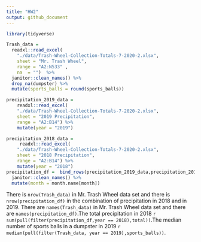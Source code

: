 ```yaml
---
title: "HW2"
output: github_document
---
```

```r
library(tidyverse)
```


```r
Trash_data = 
  readxl::read_excel(
    "./data/Trash-Wheel-Collection-Totals-7-2020-2.xlsx",
    sheet = "Mr. Trash Wheel",
    range = "A2:N533" ,
    na  = "")  %>%
  janitor::clean_names() %>%
  drop_na(dumpster) %>%
  mutate(sports_balls = round(sports_balls))
```

```r
precipitation_2019_data = 
    readxl::read_excel(
    "./data/Trash-Wheel-Collection-Totals-7-2020-2.xlsx",
    sheet = "2019 Precipitation",
    range = "A2:B14") %>%
    mutate(year = "2019")

precipitation_2018_data =
     readxl::read_excel(
    "./data/Trash-Wheel-Collection-Totals-7-2020-2.xlsx",
    sheet = "2018 Precipitation",
    range = "A2:B14") %>%
    mutate(year = "2018")
precipitation_df =  bind_rows(precipitation_2019_data,precipitation_2018_data) %>%
  janitor::clean_names() %>%
  mutate(month = month.name[month])

```
 

There is `nrow(Trash_data)` in Mr. Trash Wheel data set and there is `nrow(precipitation_df)` in the combination of precipitation in 2018 and in 2019. There are `names(Trash_data)` in Mr. Trash Wheel data set and there are `names(precipitation_df)`.The total precipitation in 2018 `r sum(pull(filter(precipitation_df,year == 2018),total))`.The median number of sports balls in a dumpster in 2019 `r median(pull(filter(Trash_data, year == 2019),sports_balls))`.








    







 


